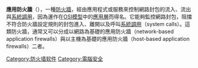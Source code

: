 {{unreferenced|time=2014-12-12T17:47:47+00:00}}
'''應用防火牆'''（{{lang-en|Application firewall}}），一種[[防火牆|防火牆]]，經由應用程式或服務來控制網路封包的流入、流出與[[系統調用|系統調用]]，因為運作在[[OSI模型|OSI模型]]中的[[應用層|應用層]]而得名。它能夠監控網路封包，阻擋不符合防火牆設定規則的封包進入、離開以及呼叫[[系統調用|系統調用]]（system calls）。這類防火牆，通常又可以分成以網路為基礎的應用防火牆（network-based application firewalls）與以主機為基礎的應用防火牆（host-based application firewalls）二者。

[[Category:防火墙软件|Category:防火墙软件]]
[[Category:電腦安全|Category:電腦安全]]
{{网络小作品}}